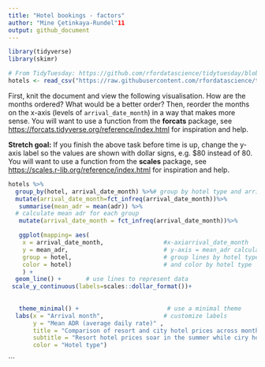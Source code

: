 ```yaml
---
title: "Hotel bookings - factors"
author: "Mine Çetinkaya-Rundel"11
output: github_document
---
```


```r
library(tidyverse)
library(skimr)
```

```r
# From TidyTuesday: https://github.com/rfordatascience/tidytuesday/blob/master/data/2020/2020-02-11/readme.md
hotels <- read_csv("https://raw.githubusercontent.com/rfordatascience/tidytuesday/master/data/2020/2020-02-11/hotels.csv")
```

First, knit the document and view the following visualisation.
How are the months ordered?
What would be a better order?
Then, reorder the months on the x-axis (levels of `arrival_date_month`) in a way that makes more sense.
You will want to use a function from the **forcats** package, see <https://forcats.tidyverse.org/reference/index.html> for inspiration and help.

**Stretch goal:** If you finish the above task before time is up, change the y-axis label so the values are shown with dollar signs, e.g. $80 instead of 80.
You will want to use a function from the **scales** package, see <https://scales.r-lib.org/reference/index.html> for inspiration and help.

```r
hotels %>%
  group_by(hotel, arrival_date_month) %>%# group by hotel type and arrival month
  mutate(arrival_date_month=fct_infreq(arrival_date_month))%>%
   summarise(mean_adr = mean(adr)) %>%
  # calculate mean adr for each group
   mutate(arrival_date_month = fct_infreq(arrival_date_month))%>%

   ggplot(mapping= aes(
    x = arrival_date_month,                 #x-axiarrival_date_month
    y = mean_adr,                           # y-axis = mean_adr calculated above
    group = hotel,                          # group lines by hotel type
    color = hotel)                          # and color by hotel type
    ) +
  geom_line() +       # use lines to represent data
 scale_y_continuous(labels=scales::dollar_format())+
  
  
   theme_minimal() +                         # use a minimal theme
  labs(x = "Arrival month",                 # customize labels
       y = "Mean ADR (average daily rate)" , 
       title = "Comparison of resort and city hotel prices across months",
       subtitle = "Resort hotel prices soar in the summer while ciry hotel prices remain relatively constant throughout the year",
       color = "Hotel type")
```
```

